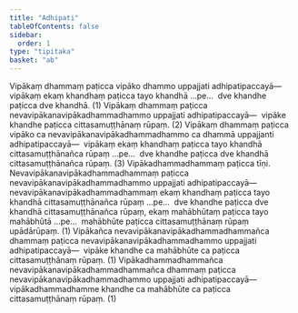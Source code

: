 ```yaml
---
title: "Adhipati"
tableOfContents: false
sidebar:
  order: 1
type: "tipitaka"
basket: "ab"
---
```



<DynamicBreadcrumb />

<Division number="10">

<Paragraph number="2059">
Vipākaṃ dhammaṃ paṭicca vipāko dhammo uppajjati adhipatipaccayā—  vipākaṃ ekaṃ khandhaṃ paṭicca tayo khandhā …pe…  dve khandhe paṭicca dve khandhā. (1)
</Paragraph>

<Paragraph number="2060">
Vipākaṃ dhammaṃ paṭicca nevavipākanavipākadhammadhammo uppajjati adhipatipaccayā—  vipāke khandhe paṭicca cittasamuṭṭhānaṃ rūpaṃ. (2)
</Paragraph>

<Paragraph number="2061">
Vipākaṃ dhammaṃ paṭicca vipāko ca nevavipākanavipākadhammadhammo ca dhammā uppajjanti adhipatipaccayā—  vipākaṃ ekaṃ khandhaṃ paṭicca tayo khandhā cittasamuṭṭhānañca rūpaṃ …pe…  dve khandhe paṭicca dve khandhā cittasamuṭṭhānañca rūpaṃ. (3)
</Paragraph>

<Paragraph number="2062">
Vipākadhammadhammaṃ paṭicca tīṇi.
</Paragraph>

</Division>
<Division number="11">

<Paragraph number="2063">
Nevavipākanavipākadhammadhammaṃ paṭicca nevavipākanavipākadhammadhammo uppajjati adhipatipaccayā—  nevavipākanavipākadhammadhammaṃ ekaṃ khandhaṃ paṭicca tayo khandhā cittasamuṭṭhānañca rūpaṃ …pe…  dve khandhe paṭicca dve khandhā cittasamuṭṭhānañca rūpaṃ, ekaṃ mahābhūtaṃ paṭicca tayo mahābhūtā …pe…  mahābhūte paṭicca cittasamuṭṭhānaṃ rūpaṃ upādārūpaṃ. (1)
</Paragraph>

</Division>
<Division number="12">

<Paragraph number="2064">
Vipākañca nevavipākanavipākadhammadhammañca dhammaṃ paṭicca nevavipākanavipākadhammadhammo uppajjati adhipatipaccayā—  vipāke khandhe ca mahābhūte ca paṭicca cittasamuṭṭhānaṃ rūpaṃ. (1)
</Paragraph>

<Paragraph number="2065">
Vipākadhammadhammañca nevavipākanavipākadhammadhammañca dhammaṃ paṭicca nevavipākanavipākadhammadhammo uppajjati adhipatipaccayā—  vipākadhammadhamme khandhe ca mahābhūte ca paṭicca cittasamuṭṭhānaṃ rūpaṃ. (1)
</Paragraph>
</Division>